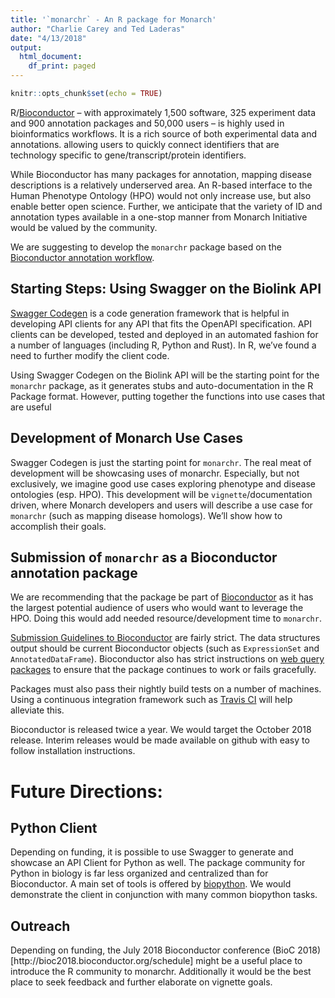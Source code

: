 ```yaml
---
title: '`monarchr` - An R package for Monarch'
author: "Charlie Carey and Ted Laderas"
date: "4/13/2018"
output:
  html_document:
    df_print: paged
---
```


```r
knitr::opts_chunk$set(echo = TRUE)
```

R/[Bioconductor](https://www.bioconductor.org) -- with approximately 1,500 software, 325 experiment data and 900 annotation packages and 50,000 users -- is highly used in bioinformatics workflows. It is a rich source of both experimental data and annotations.  allowing users to quickly connect identifiers that are technology specific to gene/transcript/protein identifiers. 

While Bioconductor has many packages for annotation, mapping disease descriptions is a relatively underserved area. An R-based interface to the Human Phenotype Ontology (HPO) would not only increase use, but also enable better open science. Further, we anticipate that the variety of ID and annotation types available in a one-stop manner from Monarch Initiative would be valued by the community.

We are suggesting to develop the `monarchr` package based on the [Bioconductor annotation workflow](https://www.bioconductor.org/help/workflows/annotation-data/).

## Starting Steps: Using Swagger on the Biolink API

[Swagger Codegen](https://swagger.io/swagger-codegen/) is a code generation framework that is helpful in developing API clients for any API that fits the OpenAPI specification. API clients can be developed, tested and deployed in an automated fashion for a number of languages (including R, Python and Rust). In R, we've found a need to further modify the client code. 

Using Swagger Codegen on the Biolink API will be the starting point for the `monarchr` package, as it generates stubs and auto-documentation in the R Package format. However, putting together the functions into use cases that are useful 

## Development of Monarch Use Cases

Swagger Codegen is just the starting point for `monarchr`. The real meat of development will be showcasing uses of monarchr. Especially, but not exclusively, we imagine good use cases exploring phenotype and disease ontologies (esp. HPO). This development will be `vignette`/documentation driven, where Monarch developers and users will describe a use case for `monarchr` (such as mapping disease homologs). We'll show how to accomplish their goals.

## Submission of `monarchr` as a Bioconductor annotation package

We are recommending that the package be part of [Bioconductor](https://www.bioconductor.org) as it has the largest potential audience of users who would want to leverage the HPO. Doing this would add needed resource/development time to `monarchr`. 

[Submission Guidelines to Bioconductor](https://www.bioconductor.org/developers/package-guidelines/) are fairly strict. The data structures output should be current Bioconductor objects (such as `ExpressionSet` and `AnnotatedDataFrame`). Bioconductor also has strict instructions on [web query packages](https://bioconductor.org/developers/how-to/web-query/) to ensure that the package continues to work or fails gracefully. 

Packages must also pass their nightly build tests on a number of machines. Using a continuous integration framework such as [Travis CI](https://travis-ci.org/getting_started) will help alleviate this.  

Bioconductor is released twice a year. We would target the October 2018 release. Interim releases would be made available on github with easy to follow installation instructions.

# Future Directions: 

## Python Client 

Depending on funding, it is possible to use Swagger to generate and showcase an API Client for Python as well. The package community for Python in biology is far less organized and centralized than for Bioconductor. A main set of tools is offered by [biopython](http://biopython.org/). We would demonstrate the client in conjunction with many common biopython tasks.

## Outreach

Depending on funding, the July 2018 Bioconductor conference (BioC 2018)[http://bioc2018.bioconductor.org/schedule] might be a useful place to introduce the R community to monarchr. Additionally it would be the best place to seek feedback and further elaborate on vignette goals.

